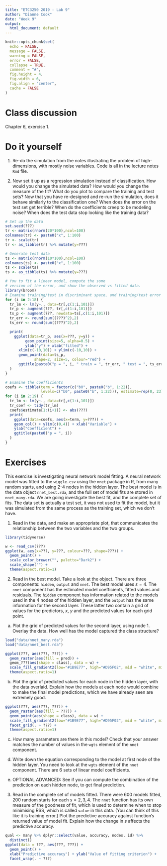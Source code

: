 ```yaml
---
title: "ETC3250 2019 - Lab 9"
author: "Dianne Cook"
date: "Week 9"
output:
  html_document: default
---
```


```r
knitr::opts_chunk$set(
  echo = FALSE,
  message = FALSE,
  warning = FALSE,
  error = FALSE, 
  collapse = TRUE,
  comment = "#",
  fig.height = 4,
  fig.width = 6,
  fig.align = "center",
  cache = FALSE
)
```


# Class discussion 

Chapter 6, exercise 1. 

# Do it yourself

1. Re-do the simulation from the notes illustrating the problem of high-dimensions, with mostly noise variables. Code is all in the lecture notes `Rmd` file.

2. Now set it up as a regression simulation instead of classification. How would you change the simulated data? How would you change the measure of the fit? What do you plot to compare the training and test sets? Now that you have re-designed and re-run the simulation, does it behave similarly to the classification one? When does the error on the test set get terrible? When do the coefficients creep to be modeling noise? When does the test data stop looking like the training data? 


```r
# Set up the data
set.seed(???)
tr <- matrix(rnorm(20*100),ncol=100)
colnames(tr) <- paste0("x", 1:100)
tr <- scale(tr)
tr <- as_tibble(tr) %>% mutate(y=???)

# Generate test data
ts <- matrix(rnorm(10*100),ncol=100)
colnames(ts) <- paste0("x", 1:100)
ts <- scale(ts)
ts <- as_tibble(ts) %>% mutate(y=???)
```

```r
# You to fit a linear model, compute the some 
# version of the error, and show the observed vs fitted data.
library(broom)
# Examine training/test in discriminant space, and training/test error
for (i in 2:18) {
  tr_lm <- lm(y~., data=tr[,c(1:i,101)])
  tr_p <- augment(???, tr[,c(1:i,101)])
  ts_p <- augment(???, newdata=ts[,c(1:i,101)])
  tr_err <- round(sum((???)^2),2)
  ts_err <- round(sum((???)^2),2)

  print(
    ggplot(data=tr_p, aes(x=???, y=y)) +
         geom_point(size=5, alpha=0.5) +
         ylab("y") + xlab("fitted") + 
      xlim(c(-10,10)) + ylim(c(-10,10)) +
      geom_point(data=ts_p, 
             shape=2, size=5, colour="red") +
      ggtitle(paste0("p = ", i, " train = ", tr_err, " test = ", ts_err))
  )
}
```


```r
# Examine the coefficients
coefs <- tibble(term = factor(c("b0", paste0("b", 1:22)), 
                levels=c("b0", paste0("b", 1:22))), estimate=rep(0, 23))
for (i in 2:19) {
  tr_lm <- lm(y~., data=tr[,c(1:i,101)])
  tr_coef <- tidy(tr_lm) 
  coefs$estimate[1:(i+1)] <- abs(???)
  print(
    ggplot(data=coefs, aes(x=term, y=???)) +
    geom_col() + ylim(c(0,4)) + xlab("Variable") + 
    ylab("Coefficient") +
    ggtitle(paste0("p = ", i))
  )
}
```

# Exercises

This exercise is investigating neural network model fitting. A neural network model was fitted to the `wiggle.csv` using the `nnet` package in R, from many random starts, and using 2-4 nodes in the hidden layer. The best model is in the data object `nnet_best.rda`, and the full set of model fits are stored in `nnet_many.rda`. We are going investigate the best fit, and the complete set of fits. The data set is actually a test set, it was not used to fit the model, but it was simulated from the same process as the training set, which we don't have.

1. Read in the data, and make an appropriate plot, that communicates the relationship between the two variables and the two groups.

```r
library(tidyverse)

w <- read_csv(???)
ggplot(w, aes(x=???, y=???, colour=???, shape=???)) + 
  geom_point() +
  scale_color_brewer("", palette="Dark2") +
  scale_shape("") +
  theme(aspect.ratio=1) 
```

2. Read in the best model. Take a look at the object. There are three components: `hidden`, `output` and `nnet`. The best model uses $s=4$. The `nnet` component has the estimated model coefficients, fitted values and residuals. The `hidden` component has information related to the models used in the 4 nodes of the hidden layer, and the `output` has the same information for the second layer. These latter two contain a grid of values for the predictors, $x$, $y$ and the predicted values for each grid point. 

(a) Plot the grid of predicted values for the second layer, using node 1. Overlay the data. How well has the model captured the class structure?

```r
load("data/nnet_many.rda")
load("data/nnet_best.rda")

ggplot(???, aes(???, ???)) +
  geom_raster(aes(fill = pred)) +
  geom_???(aes(shape = class), data = w) +
  scale_fill_gradient2(low="#1B9E77", high="#D95F02", mid = "white", midpoint = 0.5) +
  theme(aspect.ratio=1) 
```

(b) Plot the grid of predicted values for each node in the hidden layer, with the data overlaid. Explain how the models at each node would combine to make the final model predictions, which we have already seen are extremely good.

```r
ggplot(???, aes(???, ???)) +
  geom_raster(aes(fill = ???)) +
  geom_point(aes(shape = class), data = w) +
  scale_fill_gradient2(low="#1B9E77", high="#D95F02", mid = "white", midpoint = 0.5) +
  facet_grid(. ~ ???) +
  theme(aspect.ratio=1) 
```

(c) How many parameters are there in this model? Check that your answer matches the number of values in the `wgts` element of the `nnet` component.

(d) Write down the equation corresponding to the model at first node of the hidden layer. You need to look at the `wgts` element of the `nnet` component. There are 6 sets of linear model coefficients. 


(e) OPTIONAL ADVANCED: See if you can compute the combination of the prediction on each hidden node, to get final prediction.

3. Read in the complete set of models fitted. There were 600 models fitted, 200 random starts for each $s = 2, 3, 4$. The `nnet` function has its own measure of the goodness of fit, which is used to determine when to stop minimising RSS, which is called `value` in this data. (You can think of this like it is training error.) Plot the predictive accuracy against function's returned value of model fit. Explain how the change in $s$ affects the predictive accuracy. 

```r
qual <- many %>% dplyr::select(value, accuracy, nodes, id) %>%
  distinct()
ggplot(data = ???, aes(???, ???)) + 
  geom_point() + 
  xlab("Predictive accuracy") + ylab("Value of fitting criterion") +
  facet_wrap(. ~ ???)
```



